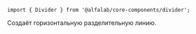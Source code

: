 


<Meta title='Компоненты' component={Divider} />

<!-- Canvas -->

<Story name='Divider'>
    <div>
        <div style={{height: 24, margin: '8px 0', backgroundColor: '#eeeff1'}} />
        <Divider />
        <div style={{height: 24, margin: '8px 0', backgroundColor: '#eeeff1'}} />
    </div>
</Story>

<!-- Docs -->

<ComponentHeader
    name='Divider'
    version={version}
    package='@alfalab/core-components/divider'
    stage={2}
/>

```tsx
import { Divider } from '@alfalab/core-components/divider';
```

Создаёт горизонтальную разделительную линию.

<Preview>
    <div>
        <div style={{height: 24, margin: '8px 0', backgroundColor: '#eeeff1'}} />
        <Divider />
        <div style={{height: 24, margin: '8px 0', backgroundColor: '#eeeff1'}} />
    </div>
</Preview>


<Props of={Divider} />
